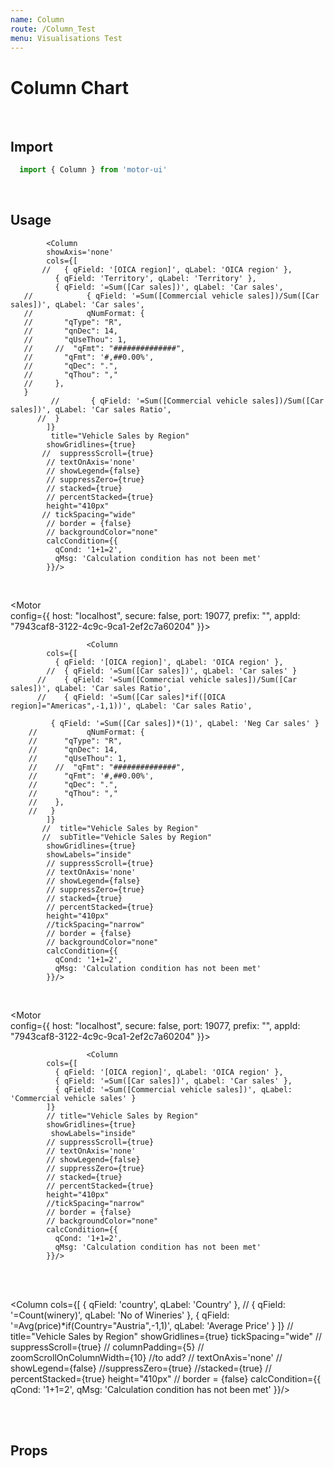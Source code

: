 ```yaml
---
name: Column
route: /Column_Test
menu: Visualisations Test
---
```


<h1 style={{ margin: '0px' }}>Column Chart</h1>

<br />

## Import

```javascript
  import { Column } from 'motor-ui'
```

<br />

## Usage



<Playground>
<Motor  
  config={{
            host: "localhost",
            secure: false,
            port: 19077,
            prefix: "",
            appId: "7943caf8-3122-4c9c-9ca1-2ef2c7a60204"
  }}>

            <Column
            showAxis='none'
            cols={[
           //   { qField: '[OICA region]', qLabel: 'OICA region' },
              { qField: 'Territory', qLabel: 'Territory' },
              { qField: '=Sum([Car sales])', qLabel: 'Car sales',
       //            { qField: '=Sum([Commercial vehicle sales])/Sum([Car sales])', qLabel: 'Car sales',
       //            qNumFormat: {
       //       "qType": "R",
       //       "qnDec": 14,
       //       "qUseThou": 1,
       //     //  "qFmt": "##############",
       //       "qFmt": '#,##0.00%',
       //       "qDec": ".",
       //       "qThou": ","
       //     }, 
       }
             //       { qField: '=Sum([Commercial vehicle sales])/Sum([Car sales])', qLabel: 'Car sales Ratio',
          //  }
            ]}
             title="Vehicle Sales by Region"
            showGridlines={true}
           //  suppressScroll={true}
            // textOnAxis='none'
            // showLegend={false}
            // suppressZero={true}
            // stacked={true}
            // percentStacked={true}
            height="410px"
           // tickSpacing="wide"
            // border = {false}
            // backgroundColor="none"
            calcCondition={{
              qCond: '1+1=2',
              qMsg: 'Calculation condition has not been met'
            }}/>

           
     
  </Motor>
</Playground>

<br />

<Playground>

<Motor  
  config={{
            host: "localhost",
            secure: false,
            port: 19077,
            prefix: "",
            appId: "7943caf8-3122-4c9c-9ca1-2ef2c7a60204"
  }}>

                     <Column
            cols={[
              { qField: '[OICA region]', qLabel: 'OICA region' },
            //  { qField: '=Sum([Car sales])', qLabel: 'Car sales' }
          //    { qField: '=Sum([Commercial vehicle sales])/Sum([Car sales])', qLabel: 'Car sales Ratio',
          //    { qField: '=Sum([Car sales]*if([OICA region]="Americas",-1,1))', qLabel: 'Car sales Ratio',

             { qField: '=Sum([Car sales])*(1)', qLabel: 'Neg Car sales' }
        //           qNumFormat: {
        //      "qType": "R",
        //      "qnDec": 14,
        //      "qUseThou": 1,
        //    //  "qFmt": "##############",
        //      "qFmt": '#,##0.00%',
        //      "qDec": ".",
        //      "qThou": ","
        //    }, 
        //   }
            ]}
           //  title="Vehicle Sales by Region"
           //  subTitle="Vehicle Sales by Region"
            showGridlines={true}
            showLabels="inside"
            // suppressScroll={true}
            // textOnAxis='none'
            // showLegend={false}
            // suppressZero={true}
            // stacked={true}
            // percentStacked={true}
            height="410px"
            //tickSpacing="narrow"
            // border = {false}
            // backgroundColor="none"
            calcCondition={{
              qCond: '1+1=2',
              qMsg: 'Calculation condition has not been met'
            }}/>

           
     
  </Motor>
</Playground>

<br />

<Playground>

<Motor  
  config={{
            host: "localhost",
            secure: false,
            port: 19077,
            prefix: "",
            appId: "7943caf8-3122-4c9c-9ca1-2ef2c7a60204"
  }}>

                     <Column
            cols={[
              { qField: '[OICA region]', qLabel: 'OICA region' },
              { qField: '=Sum([Car sales])', qLabel: 'Car sales' },
              { qField: '=Sum([Commercial vehicle sales])', qLabel: 'Commercial vehicle sales' }
            ]}
            // title="Vehicle Sales by Region"
            showGridlines={true}
             showLabels="inside"
            // suppressScroll={true}
            // textOnAxis='none'
            // showLegend={false}
            // suppressZero={true}
            // stacked={true}
            // percentStacked={true}
            height="410px"
            //tickSpacing="narrow"
            // border = {false}
            // backgroundColor="none"
            calcCondition={{
              qCond: '1+1=2',
              qMsg: 'Calculation condition has not been met'
            }}/>

           
     
  </Motor>
</Playground>

<br />

<Playground>

<Motor  
 config={config}>  
          <Column
            cols={[
              { qField: 'country', qLabel: 'Country' },
            //  { qField: '=Count(winery)', qLabel: 'No of Wineries' },
                    { qField: '=Avg(price)*if(Country="Austria",-1,1)', qLabel: 'Average Price' }
            ]}
            // title="Vehicle Sales by Region"
            showGridlines={true}
            tickSpacing="wide"
            // suppressScroll={true}
            // columnPadding={5}
            // zoomScrollOnColumnWidth={10} //to add?
            // textOnAxis='none'
            // showLegend={false}
            //suppressZero={true}
            //stacked={true}
            // percentStacked={true}
            height="410px"
            // border = {false}
            calcCondition={{
              qCond: '1+1=2',
              qMsg: 'Calculation condition has not been met'
            }}/>
  </Motor>
</Playground>

<br />

<Playground>
<Motor  
 config={config}>  
          <Column
            cols={[
           //   { qField: 'country', qLabel: 'Country' },
           //  { qField: 'variety', qLabel: 'Province' },
           //   { qField: '=Count(distinct winery)', qLabel: 'No of Wineries' },
                         { qField: 'country', qLabel: 'Country' },
             { qField: 'province', qLabel: 'Province' },
              { qField: '=Avg(price)', qLabel: 'Average Price' }
            ]}
            // title="Stacked Column Chart"
            showGridlines={true}
             tickSpacing="wide"
            // suppressScroll={true}
            // columnPadding={5}
            // zoomScrollOnColumnWidth={10} 
            // textOnAxis='none'
            // showLegend={false}
            //suppressZero={true}
            stacked={true}
          //   percentStacked={true}
            height="410px"
            // border = {false}
            calcCondition={{
              qCond: '1+1=2',
              qMsg: 'Calculation condition has not been met'
            }}/>
  </Motor>
</Playground>

<br />


## Props
